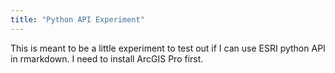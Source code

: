 ```yaml
---
title: "Python API Experiment"
---
```


This is meant to be a little experiment to test out if I can use ESRI python API in rmarkdown.
I need to install ArcGIS Pro first.


```python





```
